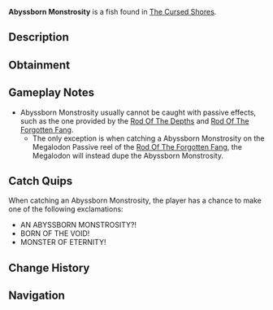 {{FishInfobox
|image          = Abyssborn Monstrosity.png
|rarity         = Secret
|sea            = Second Sea
|location       = [[The Cursed Shores]]
|sublocation    = 
|sources        = Fishing Rod
|nopassive      = 1
|radar_location = 
|prog_speed     = -90
|xp             = 15000
|weather        = Rain
|time           = Night
|season         = Winter
|bait           = Luminous Larva
|base_weight    = 5760
|base_value     = 25000
|weight_range   = 3360
|base_chance    = 1
|base_resil     = 1
}}
'''Abyssborn Monstrosity''' is a {{Rarity|Secret}} fish found in [[The Cursed Shores]].

== Description ==
{{Description|A colossal terror birthed from the abyss’s cruel heart.|Bestiary Entry}}

== Obtainment ==
{{Description|It rises where the void claims all.|Bestiary Hint}}
{{Fish Availability|
The Cursed Shores
|top_rods      = 
Free Spirit Rod\762.22\4291.01;
Azure Of Lagoon\720.52\4311.31;
Challenger's Rod\637.19\3880.88;
Egg Rod\630.85\3953.13;
Tempest Rod\613.05\3775.04;
Destiny Rod\385.21\2240.88;
Heaven's Rod\445.31\2635.96;
Precision Rod\183.81\1151.81;
Trident Rod\413.01\2588.07;
Seraphic Rod\595.33\3730.53;
Blazebringer Rod\592.49\3625.68;
Ethereal Prism Rod\522.44\3160.85;
No-Life Rod\454.96\2739.31;
Rod Of The Forgotten Fang\428.07\2683.87;
Depthseeker Rod\360.25\2004.39;
Rod Of The Exalted One\351.16\2165.62;
Rod Of The Depths\303.13\1880.15;
Avalanche Rod\288.02\1595.4;
Volcanic Rod\269.2\1566.41;
Steady Rod\262.64\1359.27;
Zeus Rod\239.18\1391.73
|recommended   = Free Spirit Rod
}}

== Gameplay Notes ==
* Abyssborn Monstrosity usually cannot be caught with passive effects, such as the one provided by the [[Rod Of The Depths]] and [[Rod Of The Forgotten Fang]].
** The only exception is when catching a Abyssborn Monstrosity on the Megalodon Passive reel of the [[Rod Of The Forgotten Fang]], the Megalodon will instead dupe the Abyssborn Monstrosity.

== Catch Quips ==
When catching an Abyssborn Monstrosity, the player has a chance to make one of the following exclamations:
* AN ABYSSBORN MONSTROSITY?!
* BORN OF THE VOID!
* MONSTER OF ETERNITY!

== Change History ==
{{Change History|{{subst:Current Version}}}}

== Navigation ==
{{Fish Navbox|The Cursed Shores}}